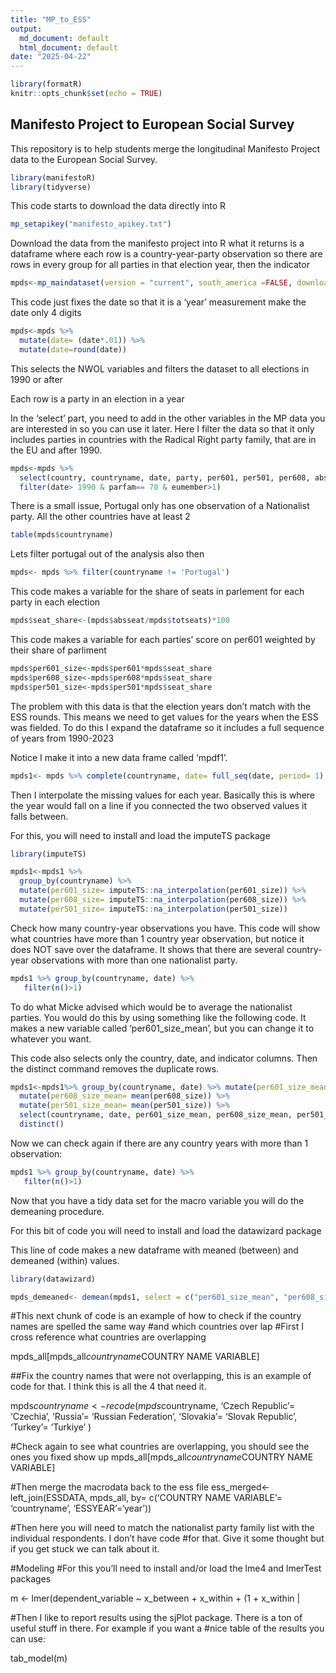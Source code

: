 ```yaml
---
title: "MP_to_ESS"
output:
  md_document: default
  html_document: default
date: "2025-04-22"
---
```


```r
library(formatR)
knitr::opts_chunk$set(echo = TRUE)
```

## Manifesto Project to European Social Survey

This repository is to help students merge the longitudinal
Manifesto Project data to the European Social Survey.

```r
library(manifestoR)
library(tidyverse)
```

This code starts to download the data directly into R

```r
mp_setapikey("manifesto_apikey.txt")

```
Download the data from the manifesto project into R
what it returns is a dataframe where each row is a country-year-party observation
so there are rows in every group for all parties in that election year, then the indicator
 
```r
mpds<-mp_maindataset(version = "current", south_america =FALSE, download_format = NULL, apikey=NULL, cache = TRUE)
```
This code just fixes the date so that it is a ‘year’ measurement make the date only 4 digits

```r
mpds<-mpds %>% 
  mutate(date= (date*.01)) %>% 
  mutate(date=round(date))
```

This selects the NWOL variables and filters the dataset to all elections in 1990 or after

Each row is a party in an election in a year 

In the ‘select’ part, you need to add in the other variables in the MP data you are interested in so you can use it later. Here I filter the data so that it only includes parties in countries with the Radical Right party family, that are in the EU and after 1990. 

```r
mpds<-mpds %>% 
  select(country, countryname, date, party, per601, per501, per608, absseat, totseats, eumember, parfam) %>% 
  filter(date> 1990 & parfam== 70 & eumember>1)
```

There is a small issue, Portugal only has one observation of a Nationalist party. All the other countries have at least 2

```r
table(mpds$countryname)
```
Lets filter portugal out of the analysis also then

```r
mpds<- mpds %>% filter(countryname != 'Portugal')
```

This code makes a variable for the share of seats in parlement for each party in each election

```r
mpds$seat_share<-(mpds$absseat/mpds$totseats)*100
``` 

This code makes a variable for each parties' score on per601 weighted by their share of parliment

```r
mpds$per601_size<-mpds$per601*mpds$seat_share
mpds$per608_size<-mpds$per608*mpds$seat_share
mpds$per501_size<-mpds$per501*mpds$seat_share

``` 

The problem with this data is that the election years don't match with the ESS rounds. This means we need to get values for the years when the ESS was fielded. To do this I expand the dataframe so it includes a full sequence of years from 1990-2023

Notice I make it into a new data frame called ‘mpdf1’.  

```r
mpds1<- mpds %>% complete(countryname, date= full_seq(date, period= 1), fill= list(per601_size= NA))
``` 

Then I interpolate the missing values for each year. Basically this is where the year would fall on a line if you connected the two observed values it falls between.

For this, you will need to install and load the imputeTS package

```r
library(imputeTS)

mpds1<-mpds1 %>% 
  group_by(countryname) %>% 
  mutate(per601_size= imputeTS::na_interpolation(per601_size)) %>% 
  mutate(per608_size= imputeTS::na_interpolation(per608_size)) %>% 
  mutate(per501_size= imputeTS::na_interpolation(per501_size))
``` 


 
Check how many country-year observations you have. This code will show what countries have more than 1 country year observation, but notice it does NOT save over the dataframe. It shows that there are several country-year observations with more than one nationalist party.  

```r
mpds1 %>% group_by(countryname, date) %>% 
   filter(n()>1)
```

To do what Micke advised which would be to average the nationalist parties. You would do this by using something like the following code. It makes a new variable called ‘per601_size_mean’, but you can change it to whatever you want.

This code also selects only the country, date, and indicator columns. Then the distinct command removes the duplicate rows.

```r
mpds1<-mpds1%>% group_by(countryname, date) %>% mutate(per601_size_mean= mean(per601_size)) %>%
  mutate(per608_size_mean= mean(per608_size)) %>% 
  mutate(per501_size_mean= mean(per501_size)) %>% 
  select(countryname, date, per601_size_mean, per608_size_mean, per501_size_mean) %>% 
  distinct()
``` 

Now we can check again if there are any country years with more than 1 observation:

```r
mpds1 %>% group_by(countryname, date) %>% 
   filter(n()>1)
```

Now that you have a tidy data set for the macro variable you will do the demeaning procedure. 
  
For this bit of code you will need to install and load the datawizard package

This line of code makes a new dataframe with meaned (between) and demeaned (within) values. 

```r
library(datawizard)

mpds_demeaned<- demean(mpds1, select = c("per601_size_mean", "per608_size_mean", "per501_size_mean"), by = "countryname")
```



#This next chunk of code is an example of how to check if the country names are spelled the same way
#and which countries over lap
#First I cross reference what countries are overlapping
 
mpds_all[mpds_all$countryname %in% ESSDATA$COUNTRY NAME VARIABLE] 
 
##Fix the country names that were not overlapping, this is an example of code for that. I think this is all the 4 that need it. 
 
mpds$countryname<- recode(mpds$countryname, 
                        'Czech Republic'= 'Czechia',
                        'Russia'= 'Russian Federation',
                        'Slovakia'= 'Slovak Republic',
                        'Turkey'= 'Turkiye'
              )
 
#Check again to see what countries are overlapping, you should see the ones you fixed show up
mpds_all[mpds_all$countryname %in% ESSDATA$COUNTRY NAME VARIABLE] 
 
 
#Then merge the macrodata back to the ess file
ess_merged<- left_join(ESSDATA, mpds_all, by= c('COUNTRY NAME VARIABLE'= 'countryname', 'ESSYEAR'='year'))
 
#Then here you will need to match the nationalist party family list with the individual respondents. I don’t have code 
#for that. Give it some thought but if you get stuck we can talk about it.
 
#Modeling
#For this you’ll need to install and/or load the lme4 and lmerTest packages
 
m <- lmer(dependent_variable ~ x_between + x_within + (1 + x_within | 
 
#Then I like to report results using the sjPlot package. There is a ton of useful stuff in there. For example if you want a 
#nice table of the results you can use:

tab_model(m)
